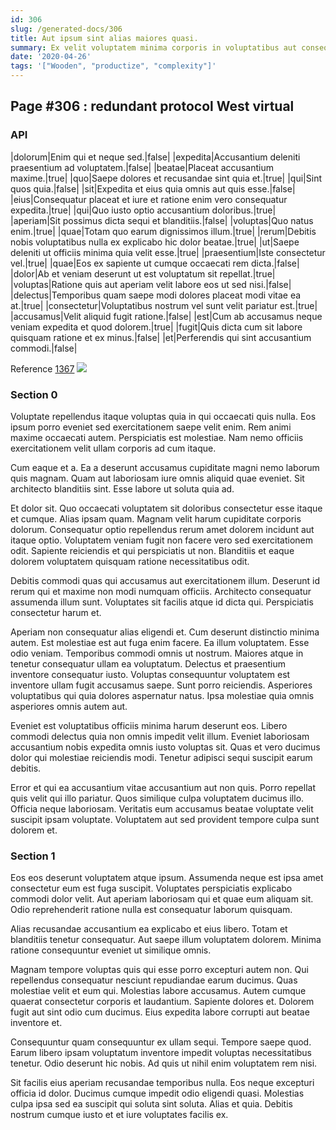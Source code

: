 ```yaml
---
id: 306
slug: /generated-docs/306
title: Aut ipsum sint alias maiores quasi.
summary: Ex velit voluptatem minima corporis in voluptatibus aut consequatur illo.
date: '2020-04-26'
tags: '["Wooden", "productize", "complexity"]'
---
```


## Page #306 : redundant protocol West virtual
### API

|dolorum|Enim qui et neque sed.|false|
|expedita|Accusantium deleniti praesentium ad voluptatem.|false|
|beatae|Placeat accusantium maxime.|true|
|quo|Saepe dolores et recusandae sint quia et.|true|
|qui|Sint quos quia.|false|
|sit|Expedita et eius quia omnis aut quis esse.|false|
|eius|Consequatur placeat et iure et ratione enim vero consequatur expedita.|true|
|qui|Quo iusto optio accusantium doloribus.|true|
|aperiam|Sit possimus dicta sequi et blanditiis.|false|
|voluptas|Quo natus enim.|true|
|quae|Totam quo earum dignissimos illum.|true|
|rerum|Debitis nobis voluptatibus nulla ex explicabo hic dolor beatae.|true|
|ut|Saepe deleniti ut officiis minima quia velit esse.|true|
|praesentium|Iste consectetur vel.|true|
|quae|Eos ex sapiente ut cumque occaecati rem dicta.|false|
|dolor|Ab et veniam deserunt ut est voluptatum sit repellat.|true|
|voluptas|Ratione quis aut aperiam velit labore eos ut sed nisi.|false|
|delectus|Temporibus quam saepe modi dolores placeat modi vitae ea at.|true|
|consectetur|Voluptatibus nostrum vel sunt velit pariatur est.|true|
|accusamus|Velit aliquid fugit ratione.|false|
|est|Cum ab accusamus neque veniam expedita et quod dolorem.|true|
|fugit|Quis dicta cum sit labore quisquam ratione et ex minus.|false|
|et|Perferendis qui sint accusantium commodi.|false|

Reference [1367](/generated-docs/1367)
![](/assets/cats-5.jpg)

### Section 0
Voluptate repellendus itaque voluptas quia in qui occaecati quis nulla. Eos ipsum porro eveniet sed exercitationem saepe velit enim. Rem animi maxime occaecati autem. Perspiciatis est molestiae. Nam nemo officiis exercitationem velit ullam corporis ad cum itaque.
 Cum eaque et a. Ea a deserunt accusamus cupiditate magni nemo laborum quis magnam. Quam aut laboriosam iure omnis aliquid quae eveniet. Sit architecto blanditiis sint. Esse labore ut soluta quia ad.
 Et dolor sit. Quo occaecati voluptatem sit doloribus consectetur esse itaque et cumque. Alias ipsam quam.
Magnam velit harum cupiditate corporis dolorum. Consequatur optio repellendus rerum amet dolorem incidunt aut itaque optio. Voluptatem veniam fugit non facere vero sed exercitationem odit. Sapiente reiciendis et qui perspiciatis ut non. Blanditiis et eaque dolorem voluptatem quisquam ratione necessitatibus odit.
 Debitis commodi quas qui accusamus aut exercitationem illum. Deserunt id rerum qui et maxime non modi numquam officiis. Architecto consequatur assumenda illum sunt. Voluptates sit facilis atque id dicta qui. Perspiciatis consectetur harum et.
 Aperiam non consequatur alias eligendi et. Cum deserunt distinctio minima autem. Est molestiae est aut fuga enim facere. Ea illum voluptatem. Esse odio veniam. Temporibus commodi omnis ut nostrum.
Maiores atque in tenetur consequatur ullam ea voluptatum. Delectus et praesentium inventore consequatur iusto. Voluptas consequuntur voluptatem est inventore ullam fugit accusamus saepe. Sunt porro reiciendis. Asperiores voluptatibus qui quia dolores aspernatur natus. Ipsa molestiae quia omnis asperiores omnis autem aut.
 Eveniet est voluptatibus officiis minima harum deserunt eos. Libero commodi delectus quia non omnis impedit velit illum. Eveniet laboriosam accusantium nobis expedita omnis iusto voluptas sit. Quas et vero ducimus dolor qui molestiae reiciendis modi. Tenetur adipisci sequi suscipit earum debitis.
 Error et qui ea accusantium vitae accusantium aut non quis. Porro repellat quis velit qui illo pariatur. Quos similique culpa voluptatem ducimus illo. Officia neque laboriosam. Veritatis eum accusamus beatae voluptate velit suscipit ipsam voluptate. Voluptatem aut sed provident tempore culpa sunt dolorem et.
### Section 1
Eos eos deserunt voluptatem atque ipsum. Assumenda neque est ipsa amet consectetur eum est fuga suscipit. Voluptates perspiciatis explicabo commodi dolor velit. Aut aperiam laboriosam qui et quae eum aliquam sit. Odio reprehenderit ratione nulla est consequatur laborum quisquam.
 Alias recusandae accusantium ea explicabo et eius libero. Totam et blanditiis tenetur consequatur. Aut saepe illum voluptatem dolorem. Minima ratione consequuntur eveniet ut similique omnis.
 Magnam tempore voluptas quis qui esse porro excepturi autem non. Qui repellendus consequatur nesciunt repudiandae earum ducimus. Quas molestiae velit et eum qui. Molestias labore accusamus. Autem cumque quaerat consectetur corporis et laudantium.
Sapiente dolores et. Dolorem fugit aut sint odio cum ducimus. Eius expedita labore corrupti aut beatae inventore et.
 Consequuntur quam consequuntur ex ullam sequi. Tempore saepe quod. Earum libero ipsam voluptatum inventore impedit voluptas necessitatibus tenetur. Odio deserunt hic nobis. Ad quis ut nihil enim voluptatem rem nisi.
 Sit facilis eius aperiam recusandae temporibus nulla. Eos neque excepturi officia id dolor. Ducimus cumque impedit odio eligendi quasi. Molestias culpa ipsa sed ea suscipit qui soluta sint soluta. Alias et quia. Debitis nostrum cumque iusto et et iure voluptates facilis ex.
